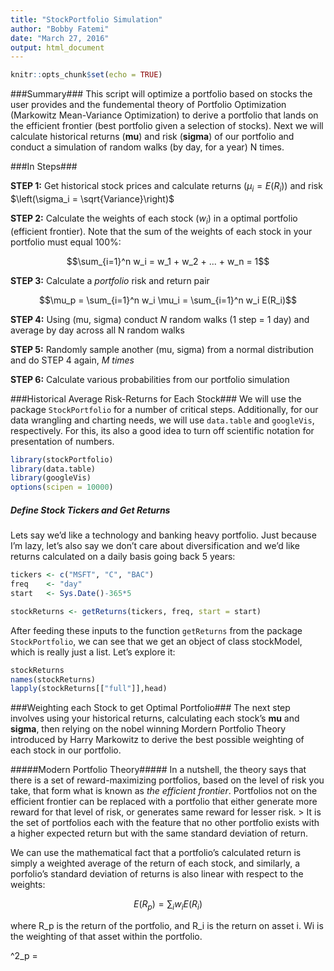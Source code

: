```yaml
---
title: "StockPortfolio Simulation"
author: "Bobby Fatemi"
date: "March 27, 2016"
output: html_document
---
```


```r
knitr::opts_chunk$set(echo = TRUE)
```

###Summary###
This script will optimize a portfolio based on stocks the user provides and the fundemental theory of Portfolio Optimization (Markowitz Mean-Variance Optimization) to derive a portfolio that lands on the efficient frontier (best portfolio given a selection of stocks). Next we will calculate historical returns (**mu**) and risk (**sigma**) of our portfolio and conduct a simulation of random walks (by day, for a year) N times. 

###In Steps###

**STEP 1:** Get historical stock prices and calculate returns $\left(\mu_i = E(R_i)\right)$ and risk $\left(\sigma_i  = \sqrt{Variance}\right)$

**STEP 2:** Calculate the weights of each stock ($w_i$) in a optimal portfolio (efficient frontier). Note that the sum of the weights of each stock in your portfolio must equal 100%:

$$\sum_{i=1}^n w_i = w_1 + w_2 + ... + w_n = 1$$

**STEP 3:** Calculate a *portfolio* risk and return pair

$$\mu_p = \sum_{i=1}^n w_i \mu_i = \sum_{i=1}^n w_i E(R_i)$$

**STEP 4:** Using (mu, sigma) conduct *N* random walks (1 step = 1 day) and average by day across all N random walks

**STEP 5:** Randomly sample another (mu, sigma) from a normal distribution and do STEP 4 again, *M times*

**STEP 6:** Calculate various probabilities from our portfolio simulation

###Historical Average Risk-Returns for Each Stock###
We will use the package `StockPortfolio` for a number of critical steps. Additionally, for our data wrangling and charting needs, we will use `data.table` and `googleVis`, respectively. For this, its also a good idea to turn off scientific notation for presentation of numbers.

```r
library(stockPortfolio)
library(data.table)
library(googleVis)
options(scipen = 10000)
```

##### Define Stock Tickers and Get Returns #####
Lets say we'd like a technology and banking heavy portfolio. Just because I'm lazy, let's also say we don't care about diversification and we'd like returns calculated on a daily basis going back 5 years: 

```r
tickers <- c("MSFT", "C", "BAC")
freq    <- "day"
start   <- Sys.Date()-365*5

stockReturns <- getReturns(tickers, freq, start = start)
```
After feeding these inputs to the function `getReturns` from the package `StockPortfolio`, we can see that we get an object of class stockModel, which is really just a list. Let's explore it:

```r
stockReturns
names(stockReturns)
lapply(stockReturns[["full"]],head)
```
###Weighting each Stock to get Optimal Portfolio###
The next step involves using your historical returns, calculating each stock's **mu** and **sigma**, then relying on the nobel winning Mordern Portfolio Theory introduced by Harry Markowitz to derive the best possible weighting of each stock in our portfolio. 

#####Modern Portfolio Theory#####
In a nutshell, the theory says that there is a set of reward-maximizing portfolios, based on the level of risk you take, that form what is known as *the efficient frontier*. Portfolios not on the efficient frontier can be replaced with a portfolio that either generate more reward for that level of risk, or generates same reward for lesser risk. 
> It is the set of portfolios each with the feature that no other portfolio exists with a higher expected return but with the same standard deviation of return.

We can use the mathematical fact that a portfolio's calculated return is simply a weighted average of the return of each stock, and similarly, a porfolio's standard deviation of returns is also linear with respect to the weights:

$$E(R_p) = \sum_{i}w_iE(R_i)$$ 

where R_p is the return of the portfolio, and R_i is the return on asset i. Wi is the weighting of that asset within the portfolio.

\sigma^2_p = \sum 
